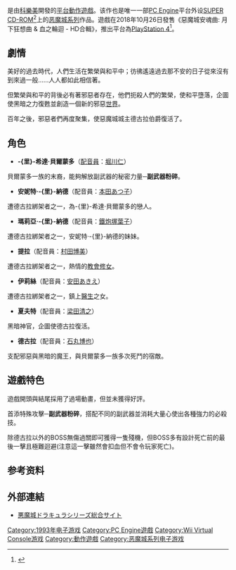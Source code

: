 {{Infobox VG
| title       = 惡魔城X 血之輪迴
| original    = 
| japanese    = 悪魔城ドラキュラX 血の輪廻
| english     = Castlevania: Rondo of Blood
| image       = Castlevania Rondo of Blood jp.png
| caption     = 
| official    = 
| common      = 惡魔城 血之輪迴
| genre       = [[平台遊戲|平台]]、[[動作冒險遊戲|動作冒險]]
| platforms   = [[PC_Engine|PC Engine]]、[[Virtual_Console|Virtual Console]]
| developer   = [[科樂美|科樂美]]
| publisher   = 科樂美
| distributor = 
| director    = 萩原徹
| producer    = 山田善朗
| designer    = 
| writer      = 
| programmer  = 
| composer    = 荘司朗、中村圭三<br>佐野朋子、齊藤幹雄
| artist      = 
| series      = [[惡魔城系列|惡魔城系列]]
| engine      = 
| modes       = [[單人遊戲|單人]]
| released    = '''PC Engine'''<br>{{vgr|JP|October 29, 1993}}'''Wii Virtual Console'''<br>{{vgr|JP|April 22, 2008|NA|March 15, 2010|PAL|March 19, 2010}}
| onlinegame  = 
| shutdown    = 
}}
{{vgname|恶魔城X 血之轮回|ja=悪魔城ドラキュラX 血の輪廻|en=Castlevania: Rondo of Blood}}是由[[科樂美|科樂美]]開發的[[平台遊戲|平台動作遊戲]]。该作也是唯一一部[[PC_Engine|PC Engine]]平台外设[[SUPER_CD-ROM2|SUPER CD-ROM<sup>2</sup>]]上的[[恶魔城系列|恶魔城系列]]作品。遊戲在2018年10月26日發售《惡魔城安魂曲: 月下狂想曲 & 血之輪迴 - HD合輯》，推出平台為[[PlayStation_4|PlayStation 4]]<ref>{{cite web | url=https://www.evargame.com/news/castlevania-requiem-symphony-of-the-night-and-rondo-of-blood-release-day/ | title=《惡魔城安魂曲: 月下狂想曲 & 血之輪迴 - HD合輯》即將發售 | work=egg | date=2018-10-10 | accessdate=2018-10-10 | archive-url=https://web.archive.org/web/20181029232429/https://www.evargame.com/news/castlevania-requiem-symphony-of-the-night-and-rondo-of-blood-release-day/ | archive-date=2018-10-29 | dead-url=yes }}</ref>。

== 劇情 ==
美好的過去時代，人們生活在繁榮與和平中；彷彿遙遠過去那不安的日子從來沒有到來過一般……人人都如此相信著。

但繁榮與和平的背後必有著邪惡者存在，他們扼殺人們的繁榮，使和平墮落，企圖使黑暗之力復甦並創造一個新的邪惡[[世界|世界]]。

百年之後，邪惡者們再度聚集，使惡魔城城主德古拉伯爵復活了。

== 角色 ==
* '''-{里}-希達·貝爾蒙多'''（[[配音員|配音員]]：[[堀川仁|堀川仁]]）
貝爾蒙多一族的末裔，能夠解放副武器的秘密力量─'''副武器粉碎'''。

* '''安妮特·-{里}-納德'''（配音員：[[本田あつ子|本田あつ子]]）
遭德古拉綁架者之一，為-{里}-希達·貝爾蒙多的戀人。

* '''瑪莉亞·-{里}-納德'''（配音員：[[鐵炮塚葉子|鐵炮塚葉子]]）
遭德古拉綁架者之一，安妮特‧-{里}-納德的妹妹。

* '''提拉'''（配音員：[[村田博美|村田博美]]）
遭德古拉綁架者之一，熱情的[[教會|教會]][[修女|修女]]。

* '''伊莉絲'''（配音員：[[安田あきえ|安田あきえ]]）
遭德古拉綁架者之一，鎮上[[醫生|醫生]]之女。

* '''夏夫特'''（配音員：[[梁田清之|梁田清之]]）
黑暗神官，企圖使德古拉復活。

* '''德古拉'''（配音員：[[石丸博也|石丸博也]]）
支配邪惡與黑暗的魔王，與貝爾蒙多一族多次死鬥的宿敵。

== 遊戲特色 ==
遊戲開頭與結尾採用了過場動畫，但並未獲得好評。

首添特殊攻擊─'''副武器粉碎'''，搭配不同的副武器並消耗大量心使出各種強力的必殺技。

除德古拉以外的BOSS無傷過關即可獲得一隻殘機，但BOSS多有設計死亡前的最後一擊且極難迴避(注意這一擊雖然會扣血但不會令玩家死亡)。

== 参考资料 ==
{{Reflist}}

== 外部連結 ==
*[http://www.konami.jp/gs/game/dracula/ 悪魔城ドラキュラシリーズ総合サイト] {{Wayback|url=http://www.konami.jp/gs/game/dracula/ |date=20161112231947 }}{{ja}}

{{惡魔城}}

{{DEFAULTSORT:Akumajou Dracula X: Chi no Rondo}}
[[Category:1993年电子游戏|Category:1993年电子游戏]]
[[Category:PC_Engine遊戲|Category:PC Engine遊戲]]
[[Category:Wii_Virtual_Console游戏|Category:Wii Virtual Console游戏]]
[[Category:動作遊戲|Category:動作遊戲]]
[[Category:恶魔城系列电子游戏|Category:恶魔城系列电子游戏]]